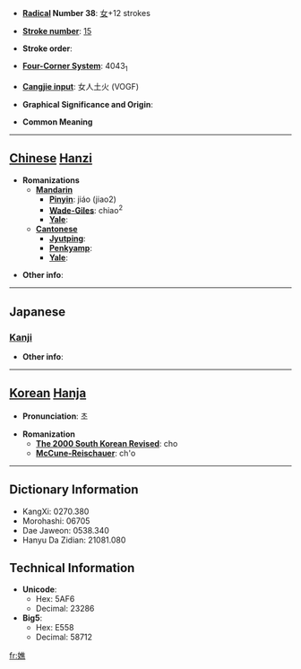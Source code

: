 * '''[[Wiktionary:Chinese radical index| Radical]] Number 38''': [[Wiktionary:Chinese radical index 女|女]]+12 strokes

* '''[[Wiktionary:Chinese total strokes index|Stroke number]]''': [[Wiktionary:Chinese total strokes index 15|15]]

* '''Stroke order''': 

* '''[[Wiktionary:Chinese four corner index|Four-Corner System]]''': 4043<sub>1</sub>

* '''[[Wiktionary:Chinese Cangjie index|Cangjie input]]''': 女人土火 (VOGF)

* '''Graphical Significance and Origin''': 

* '''Common Meaning'''

----

== [[Chinese]] [[Hanzi]] ==

* '''Romanizations'''
** '''[[Mandarin]]'''
*** '''[[Pinyin]]''': jiáo (jiao2)
*** '''[[Wade-Giles]]''': chiao<sup>2</sup>
*** '''[[Yale]]''': 
** '''[[Cantonese]]'''
*** '''[[Jyutping]]''':
*** '''[[Penkyamp]]''': 
*** '''[[Yale]]''': 

* '''Other info''': 

----

==Japanese==
===[[Kanji]]===
{{kanji|on readings=[[せう]] (seu), [[ぜう]] (zeu)
|kun readings=[[やつれる]] (yatsureru)
}}

* '''Other info''':  

----

== [[Korean]] [[Hanja]] ==

* '''Pronunciation''': 초

* '''Romanization'''
** '''[[The 2000 South Korean Revised Romanization|The 2000 South Korean Revised]]''': cho
** '''[[McCune-Reischauer]]''': ch'o

----

== Dictionary Information ==

* KangXi: 0270.380
* Morohashi: 06705
* Dae Jaweon: 0538.340
* Hanyu Da Zidian: 21081.080

== Technical Information ==

* '''Unicode''':
** Hex: 5AF6
** Decimal: 23286
* '''Big5''':
** Hex: E558
** Decimal: 58712

[[fr:嫶]]